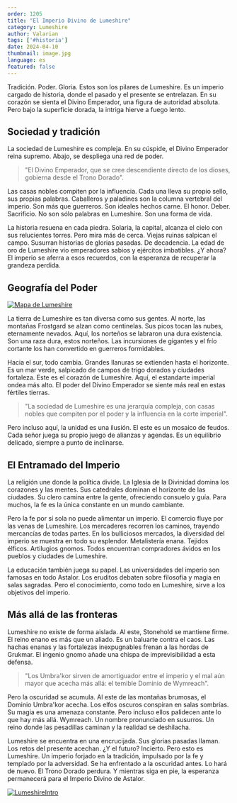 ```yaml
---
order: 1205
title: "El Imperio Divino de Lumeshire"
category: Lumeshire
author: Valarian
tags: ['#historia']
date: 2024-04-10
thumbnail: image.jpg
language: es
featured: false
---
```


Tradición. Poder. Gloria. Estos son los pilares de Lumeshire. Es un imperio cargado de historia, donde el pasado y el presente se entrelazan. En su corazón se sienta el Divino Emperador, una figura de autoridad absoluta. Pero bajo la superficie dorada, la intriga hierve a fuego lento.

## Sociedad y tradición

La sociedad de Lumeshire es compleja. En su cúspide, el Divino Emperador reina supremo. Abajo, se despliega una red de poder.

> "El Divino Emperador, que se cree descendiente directo de los dioses, gobierna desde el Trono Dorado".

Las casas nobles compiten por la influencia. Cada una lleva su propio sello, sus propias palabras. Caballeros y paladines son la columna vertebral del imperio. Son más que guerreros. Son ideales hechos carne. El honor. Deber. Sacrificio. No son sólo palabras en Lumeshire. Son una forma de vida.

La historia resuena en cada piedra. Solaria, la capital, alcanza el cielo con sus relucientes torres. Pero mira más de cerca. Viejas ruinas salpican el campo. Susurran historias de glorias pasadas. De decadencia. La edad de oro de Lumeshire vio emperadores sabios y ejércitos imbatibles. ¿Y ahora? El imperio se aferra a esos recuerdos, con la esperanza de recuperar la grandeza perdida.

## Geografía del Poder

[![Mapa de Lumeshire](https://i.imgur.com/hZSjjVU.png)](https://i.imgur.com/hZSjjVU.png)

La tierra de Lumeshire es tan diversa como sus gentes. Al norte, las montañas Frostgard se alzan como centinelas. Sus picos tocan las nubes, eternamente nevados. Aquí, los norteños se labraron una dura existencia. Son una raza dura, estos norteños. Las incursiones de gigantes y el frío cortante los han convertido en guerreros formidables.

Hacia el sur, todo cambia. Grandes llanuras se extienden hasta el horizonte. Es un mar verde, salpicado de campos de trigo dorados y ciudades fortaleza. Este es el corazón de Lumeshire. Aquí, el estandarte imperial ondea más alto. El poder del Divino Emperador se siente más real en estas fértiles tierras.

> "La sociedad de Lumeshire es una jerarquía compleja, con casas nobles que compiten por el poder y la influencia en la corte imperial".

Pero incluso aquí, la unidad es una ilusión. El este es un mosaico de feudos. Cada señor juega su propio juego de alianzas y agendas. Es un equilibrio delicado, siempre a punto de inclinarse.

## El Entramado del Imperio

La religión une donde la política divide. La Iglesia de la Divinidad domina los corazones y las mentes. Sus catedrales dominan el horizonte de las ciudades. Su clero camina entre la gente, ofreciendo consuelo y guía. Para muchos, la fe es la única constante en un mundo cambiante.

Pero la fe por sí sola no puede alimentar un imperio. El comercio fluye por las venas de Lumeshire. Los mercaderes recorren los caminos, trayendo mercancías de todas partes. En los bulliciosos mercados, la diversidad del imperio se muestra en todo su esplendor. Metalistería enana. Tejidos élficos. Artilugios gnomos. Todos encuentran compradores ávidos en los pueblos y ciudades de Lumeshire.

La educación también juega su papel. Las universidades del imperio son famosas en todo Astalor. Los eruditos debaten sobre filosofía y magia en salas sagradas. Pero el conocimiento, como todo en Lumeshire, sirve a los objetivos del imperio.

## Más allá de las fronteras

Lumeshire no existe de forma aislada. Al este, Stonehold se mantiene firme. El reino enano es más que un aliado. Es un baluarte contra el caos. Las hachas enanas y las fortalezas inexpugnables frenan a las hordas de Grukmar. El ingenio gnomo añade una chispa de imprevisibilidad a esta defensa.

> "Los Umbra'kor sirven de amortiguador entre el imperio y el mal aún mayor que acecha más allá: el temible Dominio de Wymreach".

Pero la oscuridad se acumula. Al este de las montañas brumosas, el Dominio Umbra'kor acecha. Los elfos oscuros conspiran en salas sombrías. Su magia es una amenaza constante. Pero incluso ellos palidecen ante lo que hay más allá. Wymreach. Un nombre pronunciado en susurros. Un reino donde las pesadillas caminan y la realidad se deshilacha.

Lumeshire se encuentra en una encrucijada. Sus glorias pasadas llaman. Los retos del presente acechan. ¿Y el futuro? Incierto. Pero esto es Lumeshire. Un imperio forjado en la tradición, impulsado por la fe y templado por la adversidad. Se ha enfrentado a la oscuridad antes. Lo hará de nuevo. El Trono Dorado perdura. Y mientras siga en pie, la esperanza permanecerá para el Imperio Divino de Astalor.

[![LumeshireIntro](https://i.imgur.com/RNjhnOi.png)](https://i.imgur.com/RNjhnOi.png)

